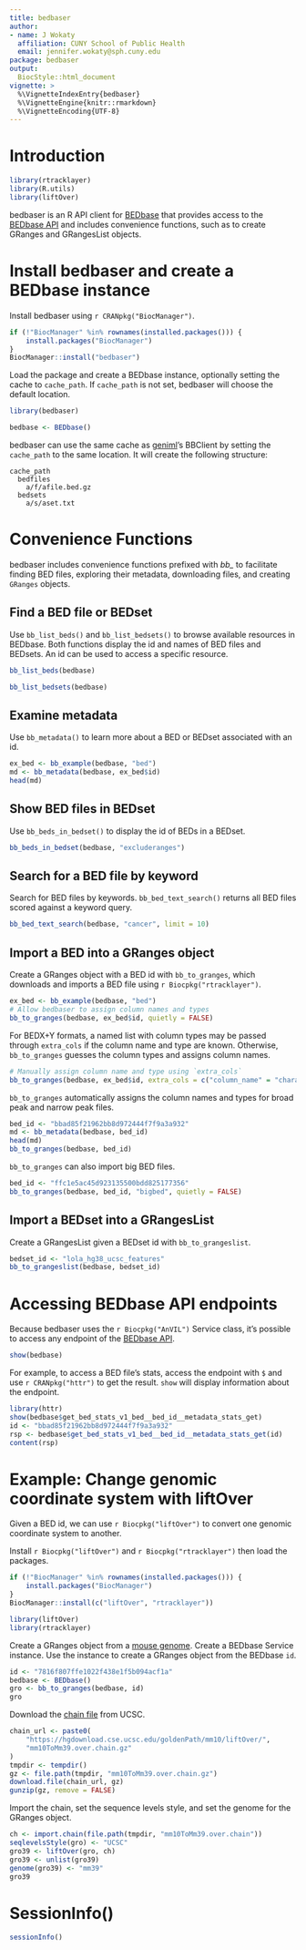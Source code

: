 ```yaml
---
title: bedbaser
author:
- name: J Wokaty
  affiliation: CUNY School of Public Health
  email: jennifer.wokaty@sph.cuny.edu
package: bedbaser
output: 
  BiocStyle::html_document
vignette: >
  %\VignetteIndexEntry{bedbaser}
  %\VignetteEngine{knitr::rmarkdown}
  %\VignetteEncoding{UTF-8}  
---
```


# Introduction

```r
library(rtracklayer)
library(R.utils)
library(liftOver)
```

bedbaser is an R API client for [BEDbase](https://bedbase.org) that provides
access to the [BEDbase API](https://api.bedbase.org) and includes convenience
functions, such as to create GRanges and GRangesList objects.

# Install bedbaser and create a BEDbase instance

Install bedbaser using `r CRANpkg("BiocManager")`.

```r
if (!"BiocManager" %in% rownames(installed.packages())) {
    install.packages("BiocManager")
}
BiocManager::install("bedbaser")
```

Load the package and create a BEDbase instance, optionally setting the cache
to `cache_path`. If `cache_path` is not set, bedbaser will choose the
default location.

```r
library(bedbaser)

bedbase <- BEDbase()
```
bedbaser can use the same cache as [geniml](https://docs.bedbase.org/geniml/)'s
BBClient by setting the `cache_path` to the same location. It will create
the following structure:

```
cache_path
  bedfiles
    a/f/afile.bed.gz
  bedsets
    a/s/aset.txt
```

# Convenience Functions

bedbaser includes convenience functions prefixed with *bb_* to facilitate
finding BED files, exploring their metadata, downloading files, and creating
`GRanges` objects.

## Find a BED file or BEDset

Use `bb_list_beds()` and `bb_list_bedsets()` to browse available resources in
BEDbase. Both functions display the id and names of BED files and BEDsets. An
id can be used to access a specific resource.

```r
bb_list_beds(bedbase)

bb_list_bedsets(bedbase)
```

## Examine metadata

Use `bb_metadata()` to learn more about a BED or BEDset associated with an id.

```r
ex_bed <- bb_example(bedbase, "bed")
md <- bb_metadata(bedbase, ex_bed$id)
head(md)
```

## Show BED files in BEDset

Use `bb_beds_in_bedset()` to display the id of BEDs in a BEDset.

```r
bb_beds_in_bedset(bedbase, "excluderanges")
```

## Search for a BED file by keyword

Search for BED files by keywords. `bb_bed_text_search()` returns all BED files
scored against a keyword query.

```r
bb_bed_text_search(bedbase, "cancer", limit = 10)
```

## Import a BED into a GRanges object

Create a GRanges object with a BED id with `bb_to_granges`, which
downloads and imports a BED file using `r Biocpkg("rtracklayer")`.

```r
ex_bed <- bb_example(bedbase, "bed")
# Allow bedbaser to assign column names and types
bb_to_granges(bedbase, ex_bed$id, quietly = FALSE)
```

For BEDX+Y formats, a named list with column types may be passed through
`extra_cols` if the column name and type are known. Otherwise, `bb_to_granges`
guesses the column types and assigns column names.

```r
# Manually assign column name and type using `extra_cols`
bb_to_granges(bedbase, ex_bed$id, extra_cols = c("column_name" = "character"))
```

`bb_to_granges` automatically assigns the column names and types for broad peak
and narrow peak files.

```r
bed_id <- "bbad85f21962bb8d972444f7f9a3a932"
md <- bb_metadata(bedbase, bed_id)
head(md)
bb_to_granges(bedbase, bed_id)
```

`bb_to_granges` can also import big BED files.

```r
bed_id <- "ffc1e5ac45d923135500bdd825177356"
bb_to_granges(bedbase, bed_id, "bigbed", quietly = FALSE)
```

## Import a BEDset into a GRangesList

Create a GRangesList given a BEDset id with `bb_to_grangeslist`.

```r
bedset_id <- "lola_hg38_ucsc_features"
bb_to_grangeslist(bedbase, bedset_id)
```

# Accessing BEDbase API endpoints

Because bedbaser uses the `r Biocpkg("AnVIL")` Service class, it's possible to
access any endpoint of the [BEDbase API](https://api.bedbase.org/v1/docs).

```r
show(bedbase)
```

For example, to access a BED file's stats, access the endpoint with `$` and use
`r CRANpkg("httr")` to get the result. `show` will display information about the
endpoint.

```r
library(httr)
show(bedbase$get_bed_stats_v1_bed__bed_id__metadata_stats_get)
id <- "bbad85f21962bb8d972444f7f9a3a932"
rsp <- bedbase$get_bed_stats_v1_bed__bed_id__metadata_stats_get(id)
content(rsp)
```

# Example: Change genomic coordinate system with liftOver

Given a BED id, we can use `r Biocpkg("liftOver")` to convert one genomic
coordinate system to another.

Install `r Biocpkg("liftOver")` and `r Biocpkg("rtracklayer")` then load the
packages.

```r
if (!"BiocManager" %in% rownames(installed.packages())) {
    install.packages("BiocManager")
}
BiocManager::install(c("liftOver", "rtracklayer"))

library(liftOver)
library(rtracklayer)
```

Create a GRanges object from a
[mouse genome](https://bedbase.org/bed/7816f807ffe1022f438e1f5b094acf1a).
Create a BEDbase Service instance. Use the instance to create a GRanges
object from the BEDbase `id`.

```r
id <- "7816f807ffe1022f438e1f5b094acf1a"
bedbase <- BEDbase()
gro <- bb_to_granges(bedbase, id)
gro
```

Download the
[chain file](https://hgdownload.cse.ucsc.edu/downloads.html#liftover) from UCSC.

```r
chain_url <- paste0(
    "https://hgdownload.cse.ucsc.edu/goldenPath/mm10/liftOver/",
    "mm10ToMm39.over.chain.gz"
)
tmpdir <- tempdir()
gz <- file.path(tmpdir, "mm10ToMm39.over.chain.gz")
download.file(chain_url, gz)
gunzip(gz, remove = FALSE)
```

Import the chain, set the sequence levels style, and set the genome for the
GRanges object.

```r
ch <- import.chain(file.path(tmpdir, "mm10ToMm39.over.chain"))
seqlevelsStyle(gro) <- "UCSC"
gro39 <- liftOver(gro, ch)
gro39 <- unlist(gro39)
genome(gro39) <- "mm39"
gro39
```

# SessionInfo()

```r
sessionInfo()
```
